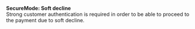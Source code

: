   
<Card title="101305" href="/errors/codes/101305">  

 **SecureMode: Soft decline**  
 Strong customer authentication is required in order to be able to proceed to the payment due to soft decline.  

</Card>